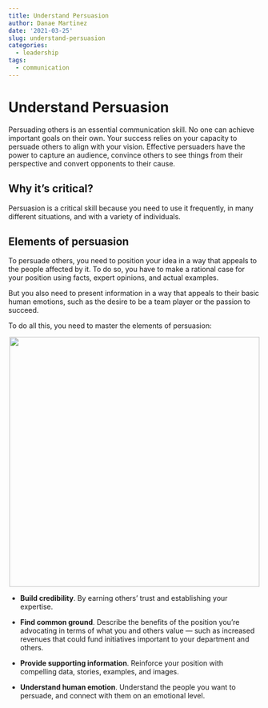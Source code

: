 ```yaml
---
title: Understand Persuasion
author: Danae Martinez
date: '2021-03-25'
slug: understand-persuasion
categories:
  - leadership
tags:
  - communication
---
```


# Understand Persuasion

Persuading others is an essential communication skill. No one can achieve important goals on their own. Your success relies on your capacity to persuade others to align with your vision. Effective persuaders have the power to capture an audience, convince others to see things from their perspective and convert opponents to their cause. 

## Why it’s critical?

Persuasion is a critical skill because you need to use it frequently, in many different situations, and with a variety of individuals. 

## Elements of persuasion

To persuade others, you need to position your idea in a way that appeals to the people affected by it. To do so, you have to make a rational case for your position using facts, expert opinions, and actual examples.

But you also need to present information in a way that appeals to their basic human emotions, such as the desire to be a team player or the passion to succeed.

To do all this, you need to master the elements of persuasion:

<center>
<!-- ![](persuation.png){width=500px} -->
![](\persuation.png){width=500px}
</center>

- **Build credibility**. By earning others’ trust and establishing your expertise.

- **Find common ground**. Describe the benefits of the position you’re advocating in terms of what you and others value — such as increased revenues that could fund initiatives important to your department and others.

- **Provide supporting information**. Reinforce your position with compelling data, stories, examples, and images.

- **Understand human emotion**. Understand the people you want to persuade, and connect with them on an emotional level.


